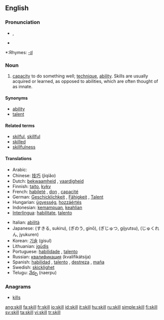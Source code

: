 ==English==

===Pronunciation===
*{{IPA|/skɪl/}}, {{SAMPA|/skIl/}}
*{{audio|en-us-skill.ogg|Audio (US)}}

*:Rhymes: [[Rhymes:English:-ɪl|-ɪl]]

===Noun===
{{en-noun}}

# [[capacity]] to do something well; [[technique]], [[ability]]. Skills are usually acquired or learned, as opposed to abilities, which are often thought of as innate.

====Synonyms====
*[[ability]]
*[[talent]]

====Related terms====
*[[skilful]], [[skillful]]
*[[skilled]]
*[[skillfulness]]

====Translations====
{{trans-top|capacity to do something well}}
*Arabic: {{ARchar|[[مهارة]]}} {{IPAchar|(mahára)}} {{f}}
*Chinese: [[技巧]] (jìqiǎo)
*Dutch: [[bekwaamheid]] {{f}}, [[vaardigheid]] {{f}}
*Finnish: [[taito]], [[kyky]]
*French: [[habileté]] {{f}}, [[don]] {{m}}, [[capacité]] {{f}}
*German: [[Geschicklichkeit]] {{f}}, [[Fähigkeit]] {{f}}, [[Talent]] {{n}}
*Hungarian: [[ügyesség]], [[hozzáértés]]
*Indonesian: [[mampu|kemampuan]], [[ahli|keahlian]]
*[[Interlingua]]: [[habilitate]], [[talento]]
{{trans-mid}}
*Italian: [[abilità]] {{f}}
*Japanese: {{JAchar|[[スキル]]}} (すきる, sukiru), {{JAchar|[[技能]]}} (ぎのう, ginō), {{JAchar|[[技術]]}} (ぎじゅつ, gijyutsu), {{JAchar|[[熟練]]}} (じゅくれん, jyukuren)
*Korean: [[기술]] (gisul)
*Lithuanian: [[įgūdis]] {{m}}
*Portuguese: [[habilidade]] {{f}}, [[talento]] {{m}}
*Russian: [[квалификация]] (kvalifikátsija)
*Spanish: [[habilidad]] {{f}}, [[talento]] {{m}}, [[destreza]] {{f}}, [[maña]] {{f}}
*Swedish: [[skicklighet]]
*Telugu: [[నేర్పు]] (naerpu)
{{trans-bottom}}

===Anagrams===
*[[kills]]

[[ang:skill]]
[[fa:skill]]
[[fr:skill]]
[[io:skill]]
[[id:skill]]
[[it:skill]]
[[hu:skill]]
[[ru:skill]]
[[simple:skill]]
[[fi:skill]]
[[sv:skill]]
[[ta:skill]]
[[vi:skill]]
[[tr:skill]]